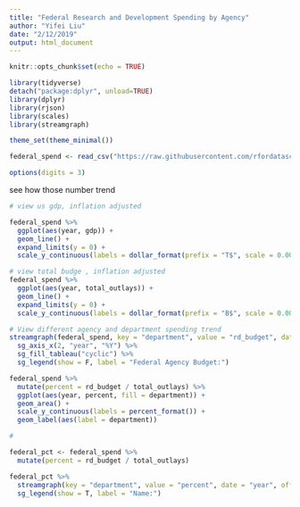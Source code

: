 ```yaml
---
title: "Federal Research and Development Spending by Agency"
author: "Yifei Liu"
date: "2/12/2019"
output: html_document
---
```


```r
knitr::opts_chunk$set(echo = TRUE)
```



```r
library(tidyverse)
detach("package:dplyr", unload=TRUE)
library(dplyr)
library(rjson)
library(scales)
library(streamgraph)

theme_set(theme_minimal())

federal_spend <- read_csv("https://raw.githubusercontent.com/rfordatascience/tidytuesday/master/data/2019/2019-02-12/fed_r_d_spending.csv")

options(digits = 3)

```

see how those number trend


```r
# view us gdp, inflation adjusted

federal_spend %>% 
  ggplot(aes(year, gdp)) +
  geom_line() +
  expand_limits(y = 0) +
  scale_y_continuous(labels = dollar_format(prefix = "T$", scale = 0.000000000001))

# view total budge , inflation adjusted
federal_spend %>%
  ggplot(aes(year, total_outlays)) +
  geom_line() +
  expand_limits(y = 0) +
  scale_y_continuous(labels = dollar_format(prefix = "B$", scale = 0.000000001))

# View different agency and department spending trend
streamgraph(federal_spend, key = "department", value = "rd_budget", date = "year", offset = "expand") %>%
  sg_axis_x(2, "year", "%Y") %>%
  sg_fill_tableau("cyclic") %>%
  sg_legend(show = F, label = "Federal Agency Budget:")

federal_spend %>%
  mutate(percent = rd_budget / total_outlays) %>%
  ggplot(aes(year, percent, fill = department)) +
  geom_area() +
  scale_y_continuous(labels = percent_format()) +
  geom_label(aes(label = department))

# 

federal_pct <- federal_spend %>%
  mutate(percent = rd_budget / total_outlays) 

federal_pct %>%
  streamgraph(key = "department", value = "percent", date = "year", offset = "zero", interpolate = "step") %>%
  sg_legend(show = T, label = "Name:")

```










